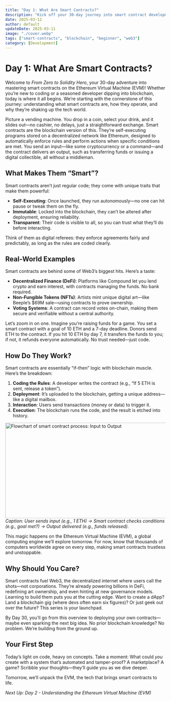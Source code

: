 ```yaml
---
title: "Day 1: What Are Smart Contracts?"
description: "Kick off your 30-day journey into smart contract development by discovering what they are, how they work, and why they’re transforming blockchain technology."
date: 2025-03-12
author: default
updateDate: 2025-03-11
image: "./cover.webp"
tags: ["smart-contracts", "blockchain", "beginner", "web3"]
category: [Development]
---
```



# Day 1: What Are Smart Contracts?

Welcome to _From Zero to Solidity Hero_, your 30-day adventure into mastering smart contracts on the Ethereum Virtual Machine (EVM)! Whether you’re new to coding or a seasoned developer dipping into blockchain, today is where it all begins. We’re starting with the cornerstone of this journey: understanding what smart contracts are, how they operate, and why they’re shaking up the tech world.

Picture a vending machine. You drop in a coin, select your drink, and it slides out—no cashier, no delays, just a straightforward exchange. Smart contracts are the blockchain version of this. They’re self-executing programs stored on a decentralized network like Ethereum, designed to automatically enforce rules and perform actions when specific conditions are met. You send an input—like some cryptocurrency or a command—and the contract delivers an output, such as transferring funds or issuing a digital collectible, all without a middleman.

## What Makes Them “Smart”?

Smart contracts aren’t just regular code; they come with unique traits that make them powerful:

- **Self-Executing**: Once launched, they run autonomously—no one can hit pause or tweak them on the fly.
- **Immutable**: Locked into the blockchain, they can’t be altered after deployment, ensuring reliability.
- **Transparent**: Their code is visible to all, so you can trust what they’ll do before interacting.

Think of them as digital referees: they enforce agreements fairly and predictably, as long as the rules are coded clearly.

## Real-World Examples

Smart contracts are behind some of Web3’s biggest hits. Here’s a taste:

- **Decentralized Finance (DeFi)**: Platforms like Compound let you lend crypto and earn interest, with contracts managing the funds. No bank required.
- **Non-Fungible Tokens (NFTs)**: Artists mint unique digital art—like Beeple’s $69M sale—using contracts to prove ownership.
- **Voting Systems**: A contract can record votes on-chain, making them secure and verifiable without a central authority.

Let’s zoom in on one. Imagine you’re raising funds for a game. You set a smart contract with a goal of 10 ETH and a 7-day deadline. Donors send ETH to the contract. If you hit 10 ETH by day 7, it transfers the funds to you; if not, it refunds everyone automatically. No trust needed—just code.

## How Do They Work?

Smart contracts are essentially “if-then” logic with blockchain muscle. Here’s the breakdown:

1. **Coding the Rules**: A developer writes the contract (e.g., “If 5 ETH is sent, release a token”).
2. **Deployment**: It’s uploaded to the blockchain, getting a unique address—like a digital mailbox.
3. **Interaction**: Users send transactions (money or data) to trigger it.
4. **Execution**: The blockchain runs the code, and the result is etched into history.

<Image
  src={cover}
  alt="Flowchart of smart contract process: Input to Output"
  width="600"
  height="300"
/>
*Caption: User sends input (e.g., 1 ETH) → Smart contract checks conditions
(e.g., goal met?) → Output delivered (e.g., funds released).*

This magic happens on the Ethereum Virtual Machine (EVM), a global computing engine we’ll explore tomorrow. For now, know that thousands of computers worldwide agree on every step, making smart contracts trustless and unstoppable.

## Why Should You Care?

Smart contracts fuel Web3, the decentralized internet where users call the shots—not corporations. They’re already powering billions in DeFi, redefining art ownership, and even hinting at new governance models. Learning to build them puts you at the cutting edge. Want to create a dApp? Land a blockchain gig (where devs often earn six figures)? Or just geek out over the future? This series is your launchpad.

By Day 30, you’ll go from this overview to deploying your own contracts—maybe even sparking the next big idea. No prior blockchain knowledge? No problem. We’re building from the ground up.

## Your First Step

Today’s light on code, heavy on concepts. Take a moment: What could _you_ create with a system that’s automated and tamper-proof? A marketplace? A game? Scribble your thoughts—they’ll guide you as we dive deeper.

Tomorrow, we’ll unpack the EVM, the tech that brings smart contracts to life.

_Next Up: Day 2 - Understanding the Ethereum Virtual Machine (EVM)_
